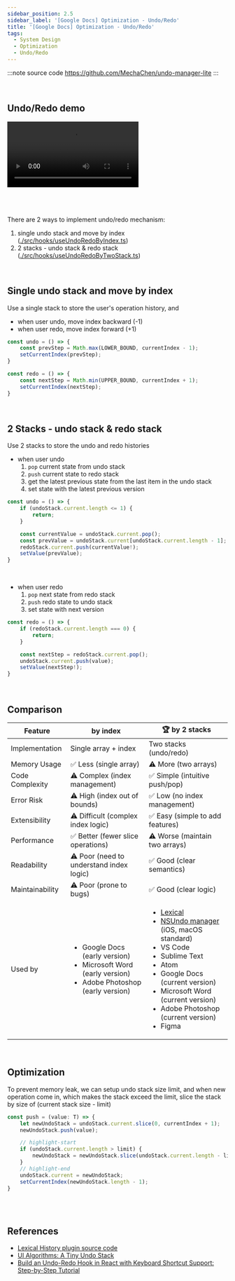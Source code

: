 ```yaml
---
sidebar_position: 2.5
sidebar_label: '[Google Docs] Optimization - Undo/Redo'
title: '[Google Docs] Optimization - Undo/Redo'
tags:
  - System Design
  - Optimization
  - Undo/Redo
---
```


:::note source code
https://github.com/MechaChen/undo-manager-lite
:::

<br />

## Undo/Redo demo

<div style={{
  position: 'relative',
  width: '100%',
  maxWidth: '700px',
  margin: '0 auto'
}}>
  <video
    controls
    style={{
      width: '100%',
      height: 'auto',
      display: 'block'
    }}
    src="https://github.com/user-attachments/assets/14d5548e-5ea5-42e0-b016-673fa6729107"
    alt="Undo/Redo Optimization"
  />
</div>

<br />
<br />
<br />


There are 2 ways to implement undo/redo mechanism:
1. single undo stack and move by index ([./src/hooks/useUndoRedoByIndex.ts](https://github.com/MechaChen/undo-manager-lite/blob/main/src/hooks/useUndoRedoByIndex.ts))
2. 2 stacks - undo stack & redo stack ([./src/hooks/useUndoRedoByTwoStack.ts](https://github.com/MechaChen/undo-manager-lite/blob/main/src/hooks/useUndoRedoByTwoStack.ts))

<br />

## Single undo stack and move by index
Use a single stack to store the user's operation history, and
- when user undo, move index backward (-1)
- when user redo, move index forward (+1)

```typescript
const undo = () => {
    const prevStep = Math.max(LOWER_BOUND, currentIndex - 1);
    setCurrentIndex(prevStep);
}

const redo = () => {
    const nextStep = Math.min(UPPER_BOUND, currentIndex + 1);
    setCurrentIndex(nextStep);
}
```

<br />

## 2 Stacks - undo stack & redo stack
Use 2 stacks to store the undo and redo histories
- when user undo
  1. `pop` current state from undo stack
  2. `push` current state to redo stack
  3. get the latest previous state from the last item in the undo stack
  4. set state with the latest previous version

```typescript
const undo = () => {
    if (undoStack.current.length <= 1) {
        return;
    }

    const currentValue = undoStack.current.pop();
    const prevValue = undoStack.current[undoStack.current.length - 1];
    redoStack.current.push(currentValue!);
    setValue(prevValue);
}
```

<br />

- when user redo
  1. `pop` next state from redo stack
  2. `push` redo state to undo stack
  3. set state with next version

```typescript
const redo = () => {
    if (redoStack.current.length === 0) {
        return;
    }

    const nextStep = redoStack.current.pop();
    undoStack.current.push(value);
    setValue(nextStep!);
}
```
 
<br />

 
## Comparison

<table>
  <thead>
    <tr>
      <th>Feature</th>
      <th>by index</th>
      <th>🏆 by 2 stacks</th>
    </tr>
  </thead>
  <tbody>
    <tr>
      <td>Implementation</td>
      <td>Single array + index</td>
      <td>Two stacks (undo/redo)</td>
    </tr>
    <tr>
      <td>Memory Usage</td>
      <td>✅ Less (single array)</td>
      <td>⚠️ More (two arrays)</td>
    </tr>
    <tr>
      <td>Code Complexity</td>
      <td>⚠️ Complex (index management)</td>
      <td>✅ Simple (intuitive push/pop)</td>
    </tr>
    <tr>
      <td>Error Risk</td>
      <td>⚠️ High (index out of bounds)</td>
      <td>✅ Low (no index management)</td>
    </tr>
    <tr>
      <td>Extensibility</td>
      <td>⚠️ Difficult (complex index logic)</td>
      <td>✅ Easy (simple to add features)</td>
    </tr>
    <tr>
      <td>Performance</td>
      <td>✅ Better (fewer slice operations)</td>
      <td>⚠️ Worse (maintain two arrays)</td>
    </tr>
    <tr>
      <td>Readability</td>
      <td>⚠️ Poor (need to understand index logic)</td>
      <td>✅ Good (clear semantics)</td>
    </tr>
    <tr>
      <td>Maintainability</td>
      <td>⚠️ Poor (prone to bugs)</td>
      <td>✅ Good (clear logic)</td>
    </tr>
    <tr>
      <td>Used by</td>
      <td>
        <ul>
          <li>Google Docs (early version)</li>
          <li>Microsoft Word (early version)</li>
          <li>Adobe Photoshop (early version)</li>
        </ul>
      </td>
      <td>
        <ul>
          <li><a href="https://github.com/facebook/lexical/blob/main/packages/lexical-history/src/index.ts">Lexical</a></li>
          <li><a href="https://developer.apple.com/library/archive/documentation/Cocoa/Conceptual/UndoArchitecture/Articles/RegisteringUndo.html#//apple_ref/doc/uid/20000206-SW2">NSUndo manager</a> (iOS, macOS standard)</li>
          <li>VS Code</li>
          <li>Sublime Text</li>
          <li>Atom</li>
          <li>Google Docs (current version)</li>
          <li>Microsoft Word (current version)</li>
          <li>Adobe Photoshop (current version)</li>
          <li>Figma</li>
        </ul>
      </td>
    </tr>
  </tbody>
</table>

<br />

## Optimization
To prevent memory leak, we can setup undo stack size limit, and when new operation come in, 
which makes the stack exceed the limit, slice the stack by size of (current stack size - limit)

```typescript
const push = (value: T) => {
    let newUndoStack = undoStack.current.slice(0, currentIndex + 1);
    newUndoStack.push(value);

    // highlight-start
    if (undoStack.current.length > limit) {
        newUndoStack = newUndoStack.slice(undoStack.current.length - limit);
    }
    // highlight-end
    undoStack.current = newUndoStack;
    setCurrentIndex(newUndoStack.length - 1);
}
```

<br />
<br />

## References
- [Lexical History plugin source code](https://github.com/facebook/lexical/blob/main/packages/lexical-history/src/index.ts)
- [UI Algorithms: A Tiny Undo Stack](https://blog.julik.nl/2025/03/a-tiny-undo-stack)
- [Build an Undo-Redo Hook in React with Keyboard Shortcut Support: Step-by-Step Tutorial](https://www.youtube.com/watch?v=pR1r-1KGtNU)


<br /><br />